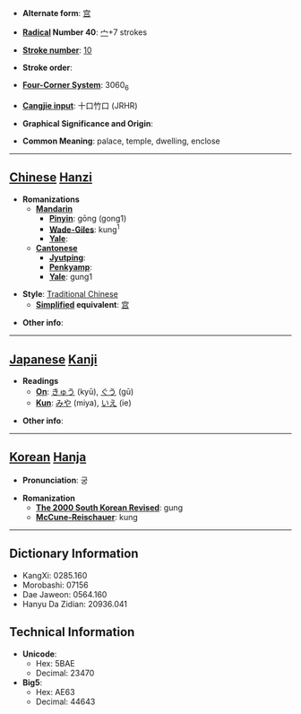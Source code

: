 * '''Alternate form''': [[宫]]

* '''[[Wiktionary:Chinese radical index| Radical]] Number 40''': [[Wiktionary:Chinese radical index 宀|宀]]+7 strokes

* '''[[Wiktionary:Chinese total strokes index|Stroke number]]''': [[Wiktionary:Chinese total strokes index 10|10]]

* '''Stroke order''': 

* '''[[Wiktionary:Chinese four corner index|Four-Corner System]]''': 3060<sub>6</sub>

* '''[[Wiktionary:Chinese Cangjie index|Cangjie input]]''': 十口竹口 (JRHR)

* '''Graphical Significance and Origin''': 

* '''Common Meaning''': palace, temple, dwelling, enclose

----

== [[Chinese]] [[Hanzi]] ==

* '''Romanizations'''
** '''[[Mandarin]]'''
*** '''[[Pinyin]]''': gōng (gong1)
*** '''[[Wade-Giles]]''': kung<sup>1</sup>
*** '''[[Yale]]''': 
** '''[[Cantonese]]'''
*** '''[[Jyutping]]''':
*** '''[[Penkyamp]]''': 
*** '''[[Yale]]''': gung1

* '''Style''': [[Traditional Chinese]] 
** '''[[Simplified Chinese|Simplified]] equivalent''': [[宫]]

* '''Other info''': 

----

== [[Japanese]] [[Kanji]] ==

* '''Readings'''
** '''[[On]]''': [[きゅう]] (kyū), [[ぐう]] (gū)
** '''[[Kun]]''': [[みや]] (miya), [[いえ]] (ie)

* '''Other info''':  

----

== [[Korean]] [[Hanja]] ==

* '''Pronunciation''': 궁

* '''Romanization'''
** '''[[The 2000 South Korean Revised Romanization|The 2000 South Korean Revised]]''': gung
** '''[[McCune-Reischauer]]''': kung

----

== Dictionary Information ==

* KangXi: 0285.160
* Morobashi: 07156
* Dae Jaweon: 0564.160
* Hanyu Da Zidian: 20936.041

== Technical Information ==

* '''Unicode''':
** Hex: 5BAE
** Decimal: 23470
* '''Big5''':
** Hex: AE63
** Decimal: 44643